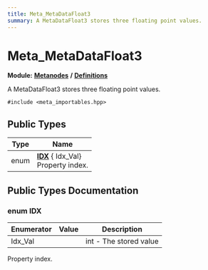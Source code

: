 ```yaml
---
title: Meta_MetaDataFloat3
summary: A MetaDataFloat3 stores three floating point values. 
---
```


# Meta_MetaDataFloat3

**Module:** **[Metanodes](../../modules/metanodes/index.mdx)** **/** **[Definitions](../../modules/metanodes/definitions.mdx)**

A MetaDataFloat3 stores three floating point values. 

`#include <meta_importables.hpp>`

## Public Types

| Type           | Name           |
| -------------- | -------------- |
| enum| **[IDX](#enum-idx)** { Idx_Val}<br />Property index.  |

## Public Types Documentation

### enum IDX

| Enumerator | Value | Description |
| ---------- | ----- | ----------- |
| Idx_Val | | int - The stored value   |

Property index. 
